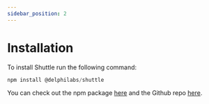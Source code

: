```yaml
---
sidebar_position: 2
---
```


# Installation

To install Shuttle run the following command:

```js
npm install @delphilabs/shuttle
```

You can check out the npm package [here](https://www.npmjs.com/package/@delphilabs/shuttle) and the Github repo [here](https://github.com/delphi-labs/shuttle-docs).